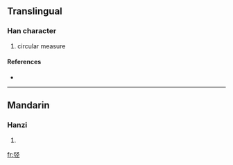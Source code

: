 {{see|弳}}
==Translingual==

===Han character===
{{Han char|rn=57|rad=弓|as=05|sn=8|four=|canj=弓弓人一 (NNOM)}}

# circular measure

====References====
* {{Han ref|kx=0358.031|hdz=20994.071|uh=5F2A|ud=24362}}

----

==Mandarin==

===Hanzi===
{{cmn-hanzi|tra=弳|pin=[[jìng]] ([[jing4]])|wg=ching<sup>4</sup>}}

# {{defn|Mandarin}}

[[fr:弪]]